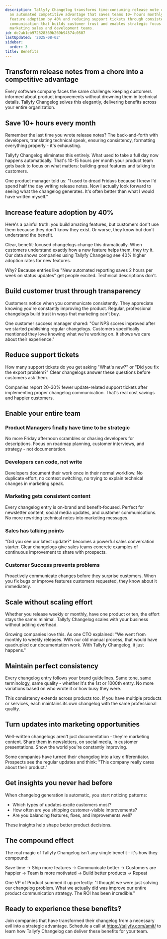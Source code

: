 ```yaml
---
description: Tallyfy Changelog transforms time-consuming release note creation into
  an automated competitive advantage that saves teams 10+ hours monthly while increasing
  feature adoption by 40% and reducing support tickets through consistent professional
  communication that builds customer trust and enables strategic focus across product
  marketing sales and development teams.
id: de2ab1eb972528369b269b94574c0507
lastUpdated: '2025-08-02'
sidebar:
  order: 3
title: Benefits
---
```


## Transform release notes from a chore into a competitive advantage

Every software company faces the same challenge: keeping customers informed about product improvements without drowning them in technical details. Tallyfy Changelog solves this elegantly, delivering benefits across your entire organization.

## Save 10+ hours every month

Remember the last time you wrote release notes? The back-and-forth with developers, translating technical speak, ensuring consistency, formatting everything properly - it's exhausting.

Tallyfy Changelog eliminates this entirely. What used to take a full day now happens automatically. That's 10-15 hours per month your product team gets back to focus on what matters: building great features and talking to customers.

One product manager told us: "I used to dread Fridays because I knew I'd spend half the day writing release notes. Now I actually look forward to seeing what the changelog generates. It's often better than what I would have written myself."

## Increase feature adoption by 40%

Here's a painful truth: you build amazing features, but customers don't use them because they don't know they exist. Or worse, they know but don't understand the benefit.

Clear, benefit-focused changelogs change this dramatically. When customers understand exactly how a new feature helps them, they try it. Our data shows companies using Tallyfy Changelog see 40% higher adoption rates for new features.

Why? Because entries like "New automated reporting saves 2 hours per week on status updates" get people excited. Technical descriptions don't.

## Build customer trust through transparency

Customers notice when you communicate consistently. They appreciate knowing you're constantly improving the product. Regular, professional changelogs build trust in ways that marketing can't buy.

One customer success manager shared: "Our NPS scores improved after we started publishing regular changelogs. Customers specifically mentioned they love knowing what we're working on. It shows we care about their experience."

## Reduce support tickets

How many support tickets do you get asking "What's new?" or "Did you fix the export problem?" Clear changelogs answer these questions before customers ask them.

Companies report 20-30% fewer update-related support tickets after implementing proper changelog communication. That's real cost savings and happier customers.

## Enable your entire team

### Product Managers finally have time to be strategic

No more Friday afternoon scrambles or chasing developers for descriptions. Focus on roadmap planning, customer interviews, and strategy - not documentation.

### Developers can code, not write

Developers document their work once in their normal workflow. No duplicate effort, no context switching, no trying to explain technical changes in marketing speak.

### Marketing gets consistent content

Every changelog entry is on-brand and benefit-focused. Perfect for newsletter content, social media updates, and customer communications. No more rewriting technical notes into marketing messages.

### Sales has talking points

"Did you see our latest update?" becomes a powerful sales conversation starter. Clear changelogs give sales teams concrete examples of continuous improvement to share with prospects.

### Customer Success prevents problems

Proactively communicate changes before they surprise customers. When you fix bugs or improve features customers requested, they know about it immediately.

## Scale without scaling effort

Whether you release weekly or monthly, have one product or ten, the effort stays the same: minimal. Tallyfy Changelog scales with your business without adding overhead.

Growing companies love this. As one CTO explained: "We went from monthly to weekly releases. With our old manual process, that would have quadrupled our documentation work. With Tallyfy Changelog, it just happens."

## Maintain perfect consistency

Every changelog entry follows your brand guidelines. Same tone, same terminology, same quality - whether it's the 1st or 1000th entry. No more variations based on who wrote it or how busy they were.

This consistency extends across products too. If you have multiple products or services, each maintains its own changelog with the same professional quality.

## Turn updates into marketing opportunities

Well-written changelogs aren't just documentation - they're marketing content. Share them in newsletters, on social media, in customer presentations. Show the world you're constantly improving.

Some companies have turned their changelog into a key differentiator. Prospects see the regular updates and think: "This company really cares about their product."

## Get insights you never had before

When changelog generation is automatic, you start noticing patterns:
- Which types of updates excite customers most?
- How often are you shipping customer-visible improvements?
- Are you balancing features, fixes, and improvements well?

These insights help shape better product decisions.

## The compound effect

The real magic of Tallyfy Changelog isn't any single benefit - it's how they compound:

Save time → Ship more features → Communicate better → Customers are happier → Team is more motivated → Build better products → Repeat

One VP of Product summed it up perfectly: "I thought we were just solving our changelog problem. What we actually did was improve our entire product communication strategy. The ROI has been incredible."

## Ready to experience these benefits?

Join companies that have transformed their changelog from a necessary evil into a strategic advantage. Schedule a call at https://tallyfy.com/amit/ to learn how Tallyfy Changelog can deliver these benefits for your team.
